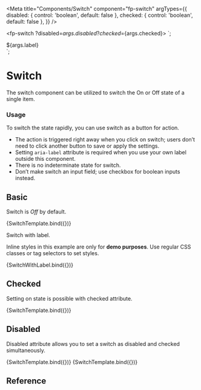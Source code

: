 
<Meta
  title="Components/Switch"
  component="fp-switch"
  argTypes={{
    disabled: {
      control: 'boolean',
      default: false
    },
    checked: {
      control: 'boolean',
      default: false
    },
  }}
/>

<fp-switch
  ?disabled=${args.disabled}
  ?checked=${args.checked}>
</fp-switch>`;

<div style="display: flex;align-items: center;gap: var(--fp-size-2xs)">
  <label style="font: var(--fp-font-title-3);color: var(--fp-color-secondary)">${args.label}</label>
  <fp-switch
    ?disabled=${args.disabled}
    ?checked=${args.checked}
    aria-label="${args.label}"
  ></fp-switch>
</div>`;

# Switch

The switch component can be utilized to switch the On or Off state of a single item.

### Usage

To switch the state rapidly, you can use switch as a button for action.

* The action is triggered right away when you click on switch; users don’t need to click another button to save or apply the settings.
* Setting `aria-label` attribute is required when you use your own label outside this component.
* There is no indeterminate state for switch.
* Don’t make switch an input field; use checkbox for boolean inputs instead.

## Basic

Switch is _Off_ by default.

<Canvas>
  <Story name="Basic Usage">
    {SwitchTemplate.bind({})}
  </Story>
</Canvas>

Switch with label.

<fp-alert variant="warning" icon>Inline styles in this example are only for **demo purposes**. Use regular CSS classes or tag selectors to set styles.</fp-alert>

<Canvas>
  <Story name="Switch with label" args={{ label: "Label for Switch" }}>
    {SwitchWithLabel.bind({})}
  </Story>
</Canvas>

## Checked

Setting on state is possible with checked attribute.

<Canvas>
  <Story name="Checked" args={{ checked: true }}>
    {SwitchTemplate.bind({})}
  </Story>
</Canvas>

## Disabled

Disabled attribute allows you to set a switch as disabled and checked simultaneously.

<Canvas>
  <Story name="Disabled" args={{ disabled: true }}>
    {SwitchTemplate.bind({})}
  </Story>
  <Story name="Disabled and Checked" args={{ disabled: true, checked: true }}>
    {SwitchTemplate.bind({})}
  </Story>
</Canvas>

## Reference

<ArgsTable of="fp-switch" />
